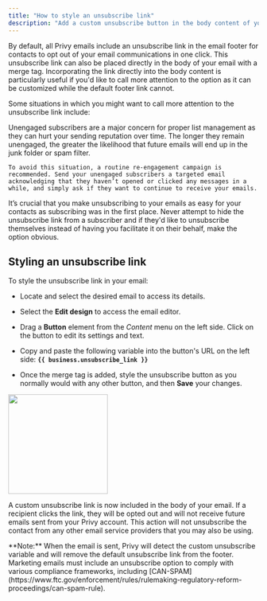 ```yaml
---
title: "How to style an unsubscribe link"
description: "Add a custom unsubscribe button in the body content of your email."
---
```


By default, all Privy emails include an unsubscribe link in the email footer for contacts to opt out of your email communications in one click. This unsubscribe link can also be placed directly in the body of your email with a merge tag. Incorporating the link directly into the body content is particularly useful if you'd like to call more attention to the option as it can be customized while the default footer link cannot.&#x20;

Some situations in which you might want to call more attention to the unsubscribe link include: 

<AccordionGroup>
  <Accordion title="Audience Management" defaultOpen={false}>
    Unengaged subscribers are a major concern for proper list management as they can hurt your sending reputation over time. The longer they remain unengaged, the greater the likelihood that future emails will end up in the junk folder or spam filter. 

    To avoid this situation, a routine re-engagement campaign is recommended. Send your unengaged subscribers a targeted email acknowledging that they haven’t opened or clicked any messages in a while, and simply ask if they want to continue to receive your emails.
  </Accordion>

  <Accordion title="Facilitate Opt-out Requests" defaultOpen={false}>
    It’s crucial that you make unsubscribing to your emails as easy for your contacts as subscribing was in the first place. Never attempt to hide the unsubscribe link from a subscriber and if they'd like to unsubscribe themselves instead of having you facilitate it on their behalf, make the option obvious.
  </Accordion>
</AccordionGroup>

## Styling an unsubscribe link

To style the unsubscribe link in your email: 

* Locate and select the desired email to access its details.

* Select the **Edit design** to access the email editor.

* Drag a **Button** element from the *Content* menu on the left side. Click on the button to edit its settings and text.

* Copy and paste the following variable into the button's URL on the left side: **`{{ business.unsubscribe_link }}`**

* Once the merge tag is added, style the unsubscribe button as you normally would with any other button, and then **Save** your changes.

<img height="200" src="/images/content/style-unsubscribe-link.png" />

A custom unsubscribe link is now included in the body of your email. If a recipient clicks the link, they will be opted out and will not receive future emails sent from your Privy account. This action will not unsubscribe the contact from any other email service providers that you may also be using. 

<Warning>
  **Note:** When the email is sent, Privy will detect the custom unsubscribe variable and will remove the default unsubscribe link from the footer. Marketing emails must include an unsubscribe option to comply with various compliance frameworks, including [CAN-SPAM](https://www.ftc.gov/enforcement/rules/rulemaking-regulatory-reform-proceedings/can-spam-rule). 
</Warning>